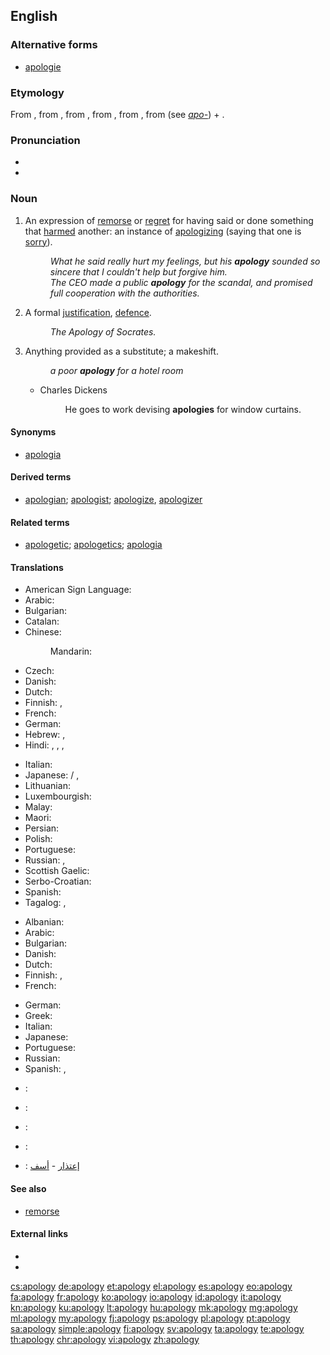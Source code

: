 ==English==

{{wikipedia}}

===Alternative forms===
* [[apologie]] {{qualifier|archaic}}

===Etymology===
From {{etyl|fr|en}} {{term|apologie|lang=fr}}, from {{etyl|LL.|en}} {{term|apologia}}, from {{etyl|grc|en}} {{term|ἀπολογία||a speech in defence|tr=apologia|lang=grc}}, from {{term|ἀπολογοῦμαι||I speak in one's defense|tr=apologoumai|lang=grc}}, from {{term|ἀπόλογος||an account, story|tr=apologos|lang=grc}}, from {{term|ἀπό||from, off|tr=apo|lang=grc}} (see ''[[apo-]]'') + {{term|λόγος||speech|tr=logos|lang=grc}}.

===Pronunciation===
* {{IPA|/əˈpɒl.ə.dʒɪ/}}
* {{audio|en-us-apology.ogg|Audio (US)}}

===Noun===
{{en-noun|apologies}}

# An expression of [[remorse]] or [[regret]] for having said or done something that [[harm]]ed another: an instance of [[apologize|apologizing]] (saying that one is [[sorry]]).
#: ''What he said really hurt my feelings, but his '''apology''' sounded so sincere that I couldn't help but forgive him.''
#: ''The CEO made a public '''apology''' for the scandal, and promised full cooperation with the authorities.''
# A formal [[justification]], [[defence]].
#: ''The Apology of Socrates.''
# Anything provided as a substitute; a makeshift.
#: ''a poor '''apology''' for a hotel room''
#* Charles Dickens
#*: He goes to work devising '''apologies''' for window curtains.

====Synonyms====
* {{sense|formal justification}} [[apologia]]

====Derived terms====
* [[apologian]]; [[apologist]]; [[apologize]], [[apologizer]]

====Related terms====
* [[apologetic]]; [[apologetics]]; [[apologia]]

====Translations====
{{trans-top|an expression of regret}}
* American Sign Language: {{tø|ase|A@Chest-PalmBack CirclesVert}}
* Arabic: {{t-|ar|اعتذار|m|tr=i3tidhaar|sc=Arab}}
* Bulgarian: {{t+|bg|извинение|n|tr=izvinénie|sc=Cyrl}}
* Catalan: {{t-|ca|disculpa|f}}
* Chinese:
*: Mandarin: {{t|cmn|抱歉|tr=bàoqiàn|sc=Hani}}
* Czech: {{t+|cs|omluva|f}}
* Danish: {{t-|da|undskyldning|c}}
* Dutch: {{t+|nl|verontschuldiging|f}}
* Finnish: {{t-|fi|anteeksipyyntö}}, {{t-|fi|pahoittelu}}
* French: {{t+|fr|excuse|f}}
* German: {{t+|de|Entschuldigung|f}}
* Hebrew: {{t-|he|התנצלות|f|tr=hitnatzlút}}, {{t+|he|סליחה|f|tr=slikhá}}
* Hindi: {{t-|hi|क्षमा|m|tr=kṣamā|sc=Deva}}, {{t-|hi|क्षमायाचना|tr=kṣamāyāchanā|sc=Deva}}, {{t-|hi|दोर्षस्वीकार|tr=dorṣasveekār|sc=Deva}}, {{t-|hi|माफी|tr=māphī|sc=Deva}}
{{trans-mid}}
* Italian: {{t+|it|apologia|f}}
* Japanese: {{t-|ja|詫び|tr=わび, wabi}} / {{t-|ja|侘び|tr=わび, wabi}}, {{t+|ja|謝罪|tr=しゃざい, shazai}}
* Lithuanian: {{t+|lt|atsiprašymas}}
* Luxembourgish: {{t-|lb|Entschëllegung|f}}
* Malay: {{t-|ms|permintaan maaf}}
* Maori: {{t-|mi|whakapāha}}
* Persian: {{t|fa|پوزش|tr=puzeš|sc=fa-Arab}}
* Polish: {{t-|pl|przeprosiny|p}}
* Portuguese: {{t+|pt|desculpa|f}}
* Russian: {{t+|ru|извинение|n|tr=izvinénije|sc=Cyrl}}, {{t+|ru|прощение|n|tr=proščénije|sc=Cyrl}}
* Scottish Gaelic: {{t-|gd|leisgeul|m}}
* Serbo-Croatian: {{t-|sh|извињење|n|tr=izvinjenje|sc=Cyrl}}
* Spanish: {{t+|es|disculpa|f}}
* Tagalog: {{t-|tl|patawad}}, {{t+|tl|paumanhin}}
{{trans-bottom}}

{{trans-top|formal justification, defence}}
* Albanian: {{t+|sq|apologji}}
* Arabic: {{t-|ar|دفاع}}
* Bulgarian: {{t+|bg|оправдание}}
* Danish: {{t-|da|forsvar|n}}
* Dutch: {{t+|nl|verweer|n}}
* Finnish: {{t-|fi|puolustus}}, {{t-|fi|puolustuskirjoitus}}
* French: {{t+|fr|apologie|f}}
{{trans-mid}}
* German: {{t+|de|Apologie|f}}
* Greek: {{t+|el|απολογία|f|tr=apología}}
* Italian: {{t+|it|apologia|f}}
* Japanese: {{t+|ja|弁明|tr=べんめい, benmei}}
* Portuguese: {{t+|pt|apologia|f}}
* Russian: {{t+|ru|извинение|n|tr=izvinénije|sc=Cyrl}}
* Spanish: {{t+|es|disculpa|f}}, {{t+|es|excusa|f}}
{{trans-bottom}}

{{checktrans-top}}
* {{ttbc|ca}}: {{t-|ca|disculpa|f}}
* {{ttbc|id}}: {{t+|id|maaf}}
* {{ttbc|ko}}: {{t+|ko|사과|tr=sagwa}}
{{trans-mid}}
* {{ttbc|no}}: {{t-|no|unnskyldning}}
* {{ttbc|ar}}: [[إعتذار]] - [[أسف]]
{{trans-bottom}}

====See also====
* [[remorse]]

====External links====
* {{R:Webster 1913}}
* {{R:Century 1911}}

[[cs:apology]]
[[de:apology]]
[[et:apology]]
[[el:apology]]
[[es:apology]]
[[eo:apology]]
[[fa:apology]]
[[fr:apology]]
[[ko:apology]]
[[io:apology]]
[[id:apology]]
[[it:apology]]
[[kn:apology]]
[[ku:apology]]
[[lt:apology]]
[[hu:apology]]
[[mk:apology]]
[[mg:apology]]
[[ml:apology]]
[[my:apology]]
[[fj:apology]]
[[ps:apology]]
[[pl:apology]]
[[pt:apology]]
[[sa:apology]]
[[simple:apology]]
[[fi:apology]]
[[sv:apology]]
[[ta:apology]]
[[te:apology]]
[[th:apology]]
[[chr:apology]]
[[vi:apology]]
[[zh:apology]]